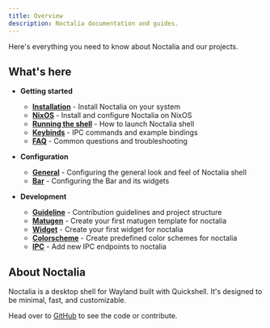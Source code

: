 ```yaml
---
title: Overview
description: Noctalia documentation and guides.
---
```


Here's everything you need to know about Noctalia and our projects.

## What's here

- **Getting started**
  - **[Installation](/getting-started/installation/)** - Install Noctalia on your system
  - **[NixOS](/getting-started/nixos/)** - Install and configure Noctalia on NixOS
  - **[Running the shell](/getting-started/running-the-shell/)** - How to launch Noctalia shell
  - **[Keybinds](/getting-started/keybinds/)** - IPC commands and example bindings
  - **[FAQ](/getting-started/faq/)** - Common questions and troubleshooting

- **Configuration**
  - **[General](/configuration/general/)** - Configuring the general look and feel of Noctalia shell
  - **[Bar](/configuration/bar/)** - Configuring the Bar and its widgets

- **Development**
  - **[Guideline](/development/guideline/)** - Contribution guidelines and project structure
  - **[Matugen](/development/matugen/)** - Create your first matugen template for noctalia
  - **[Widget](/development/widget/)** - Create your first widget for noctalia
  - **[Colorscheme](/development/colorscheme/)** - Create predefined color schemes for noctalia
  - **[IPC](/development/ipc/)** - Add new IPC endpoints to noctalia


## About Noctalia

Noctalia is a desktop shell for Wayland built with Quickshell. It's designed to be minimal, fast, and customizable.

Head over to [GitHub](https://github.com/noctalia-dev) to see the code or contribute.
